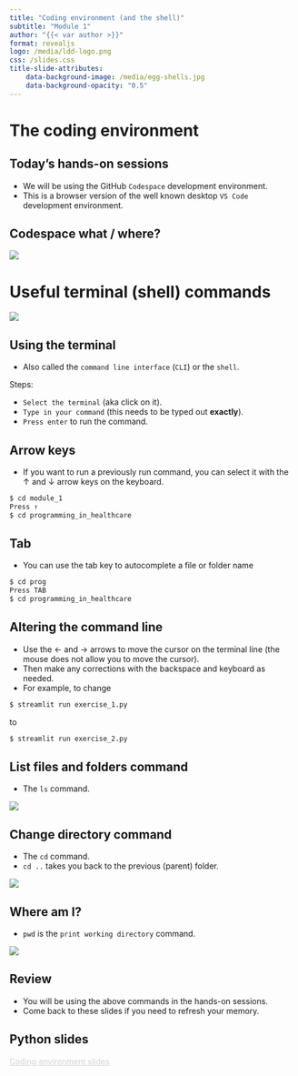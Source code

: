 ```yaml
---
title: "Coding environment (and the shell)"
subtitle: "Module 1"
author: "{{< var author >}}"
format: revealjs
logo: /media/ldd-logo.png
css: /slides.css
title-slide-attributes:
    data-background-image: /media/egg-shells.jpg
    data-background-opacity: "0.5"
---
```


# The coding environment {background-image="/media/bamboo-woods.jpg" background-opacity="0.2"}


## Today's hands-on sessions {background-image="/media/bamboo-woods.jpg" background-opacity="0.2"}

* We will be using the GitHub `Codespace` development environment.
* This is a browser version of the well known desktop `VS Code` development environment.


## <span class="hide-title">Codespace what / where?</span>

![](/media/codespace-what-where.png){.absolute top=0 left=0 width="max" height="max"}


# Useful terminal (shell) commands

![](/media/the-shell.png){.bordered fig-align="center" width="max" height="max"}


## Using the terminal {.smaller}

* Also called the `command line interface` (`CLI`) or the `shell`.

Steps:

* `Select the terminal` (aka click on it).
* `Type in your command` (this needs to be typed out **exactly**).
* `Press enter` to run the command.


## Arrow keys

* If you want to run a previously run command, you can select it with the &#8593; and 
&#8595; arrow keys on the keyboard.

```.bash
$ cd module_1
Press ↑
$ cd programming_in_healthcare
```


## Tab

* You can use the tab key to autocomplete a file or folder name

```.bash
$ cd prog
Press TAB
$ cd programming_in_healthcare
```


## Altering the command line

* Use the &#8592; and &#8594; arrows to move the cursor on the terminal line (the mouse does not allow you to move the cursor). 
* Then make any corrections with the backspace and keyboard as needed.
* For example, to change

```.bash
$ streamlit run exercise_1.py
```

to

```.bash
$ streamlit run exercise_2.py
```


## List files and folders command

* The `ls` command.

![](/media/command-ls.png){.bordered fig-align="center" width="max" height="max"}


## Change directory command

* The `cd` command.
* `cd ..` takes you back to the previous (parent) folder.

![](/media/command-cd.png){.bordered fig-align="center" width="max" height="max"}

## Where am I?

* `pwd` is the `print working directory` command.

![](/media/command-pwd.png){.bordered fig-align="center" width="max" height="max"}


## Review

* You will be using the above commands in the hands-on sessions. 
* Come back to these slides if you need to refresh your memory.

## Python slides

```{=html}
<div class="bottom-right">
    <a href="https://letsdodigital.org/learn/learn-python/module-1/3-python.html" style="color: lightgrey;">Coding environment slides</a>
</div>
```
